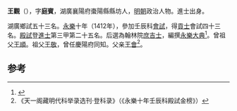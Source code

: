 {{otheruses|subject=明朝永樂壬辰進士'''王觀'''|other=其他叫'''王觀'''的人物|王觀}}
'''王觀'''（{{bd|1384年||？}}），字'''庭賓'''，湖廣襄陽府棗陽縣縣坊人，[[明朝|明朝]]政治人物。進士出身。

湖廣鄉試五十三名。[[永樂|永樂]]十年（1412年），參加壬辰科[[會試|會試]]，得[[貢士|貢士]]會試四十三名。[[殿試|殿試]]登[[進士|進士]]第三甲第二十五名。后選為翰林院[[庶吉士|庶吉士]]，編撰[[永樂大典|永樂大典]]<ref>{{Cite book|title=翰林与明代政治 A RESEARCH ON HANLIN AND ITS POLITICAL ROLE IN THE MING DYNASTY|last=包诗卿著|first=|publisher=上海：上海古籍出版社|year=2015.07|isbn=978-7-5325-7636-4|location=|pages=194-198}}</ref>。曾祖父[[王順|王順]]。祖父[[王敬|王敬]]，曾任慶陽府同知。父亲[[王會|王會]]<ref>《天一阁藏明代科举录选刊·登科录》（《永樂十年壬辰科殿試金榜》）</ref>。

==参考==
{{reflist}}
{{明朝人物小作品}}
{{永樂十年壬辰科殿試金榜}}